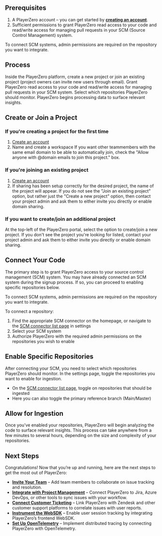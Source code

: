 ## Prerequisites

1. A PlayerZero account – you can get started by [**creating an account**](https://go.playerzero.app/).
2. Sufficient permissions to grant PlayerZero read access to your code and read/write access for managing pull requests in your SCM (Source Control Management) system.

<Note>To connect SCM systems, admin permissions are required on the repository you want to integrate.</Note>

## Process
<Steps>
    <Step title="Create or Join a Project">
    Inside the PlayerZero platform, create a new project or join an existing project (project owners can invite new users through email). 
    </Step>
    <Step title="Connect Your Code">
    Grant PlayerZero read access to your code and read/write access for managing pull requests in your SCM system.
    </Step>
    <Step title="Enable Specific Repositories">
    Select which repositories PlayerZero should monitor.
    </Step>
    <Step title="Allow for Processing">
        PlayerZero begins processing data to surface relevant insights.
    </Step>
</Steps>


## **Create or Join a Project**

### **If you're creating a project for the first time**

1. [Create an account](https://go.playerzero.app)
2. Name and create a workspace
<Note> If you want other teammembers with the same email domain to be able to automatically join, check the "Allow anyone with @domain emails to join this project." box.</Note>

### **If you're joining an existing project**

1. [Create an account](https://go.playerzero.app)
2. If sharing has been setup correctly for the desired project, the name of the project will appear.
<Note>If you do not see the "Join an existing project" option, but rather just the "Create a new project" option, then contact your project admin and ask them to either invite you directly or enable domain sharing.</Note>


### **If you want to create/join an additional project**

At the top-left of the PlayerZero portal, select the option to create/join a new project. If you don't see the project you're looking for listed, contact your project admin and ask them to either invite you directly or enable domain sharing.



## Connect Your Code

The primary step is to grant PlayerZero access to your source control management (SCM) system. You may have already connected an SCM system during the signup process. If so, you can proceed to enabling specific repositories below.

<Note>To connect SCM systems, admin permissions are required on the repository you want to integrate.</Note>

To connect a repository:

1. Find the appropriate SCM connector on the homepage, or navigate to the [SCM connector list page](https://go.playerzero.app/setting/repos) in settings  
2. Select your SCM system  
3. Authorize PlayerZero with the required admin permissions on the repositories you wish to enable

## Enable Specific Repositories

After connecting your SCM, you need to select which repositories PlayerZero should monitor. In the settings page, toggle the repositories you want to enable for ingestion.

- On the [SCM connector list page](https://go.playerzero.app/setting/repos), toggle on repositories that should be ingested  
- Here you can also toggle the primary reference branch (Main/Master)

## Allow for Ingestion

Once you’ve enabled your repositories, PlayerZero will begin analyzing the code to surface relevant insights. This process can take anywhere from a few minutes to several hours, depending on the size and complexity of your repositories.

## Next Steps

Congratulations! Now that you’re up and running, here are the next steps to get the most out of PlayerZero:

- [**Invite Your Team**](https://go.playerzero.app/setting/team) – Add team members to collaborate on issue tracking and resolution.
- [**Integrate with Project Management**](https://go.playerzero.app/setting/product-management) – Connect PlayerZero to Jira, Azure DevOps, or other tools to sync issues with your workflow.
- [**Connect Customer Ticketing**](https://go.playerzero.app/setting/support-tickets) – Link PlayerZero with Zendesk and other customer support platforms to correlate issues with user reports.
- [**Instrument the WebSDK**](/developer-guide/configuration-guides/capturing-user-sessions/web-sdk-instrumentation) – Enable user session tracking by integrating PlayerZero’s frontend WebSDK.
- [**Set Up OpenTelemetry**](/developer-guide/configuration-guides/integrating-with-opentelemetry/the-opentelemetry-standard) – Implement distributed tracing by connecting PlayerZero with OpenTelemetry.
